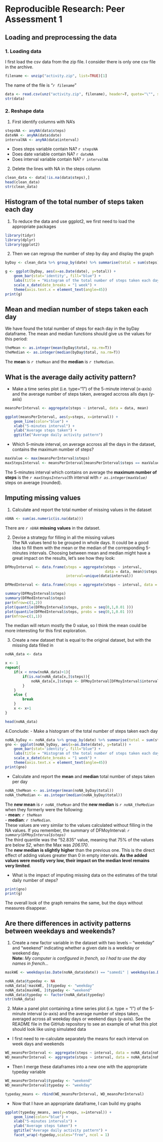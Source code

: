 # Reproducible Research: Peer Assessment 1


## Loading and preprocessing the data
### 1. Loading data
I first load the csv data from the zip file. I consider there is only one csv file in the archive.
```r
filename <- unzip("activity.zip", list=TRUE)[1]
```
The name of the file is "*`r filename`*"
```r
data <- read.csv(unz("activity.zip", filename), header=T, quote="\"", sep=",")
str(data)
```
### 2. Reshape data
1. First identify columns with NA's
```r
stepsNA <- anyNA(data$steps)
dateNA <- anyNA(data$date)
intervalNA <- anyNA(data$interval)
```
- Does steps variable contain NA? `r stepsNA`  
- Does date variable contain NA? `r dateNA`  
- Does interval variable contain NA? `r intervalNA`  

2. Delete the lines with NA in the steps column
```r
clean_data <- data[!is.na(data$steps),]
head(clean_data)
str(clean_data)
```

## Histogram of the total number of steps taken each day
1. To reduce the data and use ggplot2, we first need to load the appropriate packages
```r
library(tidyr)
library(dplyr)
library(ggplot2)
```
2. Then we can regroup the number of step by day and display the graph
```r
byDay <- clean_data %>% group_by(date) %>% summarise(total = sum(steps))

g <- ggplot(byDay, aes(x=as.Date(date), y=total)) + 
    geom_bar(stat='identity', fill="blue") + 
    labs(title = "Histogram of the total number of steps taken each day", x="date", y="Daily steps") + 
    scale_x_date(date_breaks = "1 week") +
    theme(axis.text.x = element_text(angle=45))
print(g)
```

## Mean and median number of steps taken each day
We have found the total number of steps for each day in the byDay dataframe.
The mean and median functions should give us the values for this period:
```r
theMean <- as.integer(mean(byDay$total, na.rm=T))
theMedian <- as.integer(median(byDay$total, na.rm=T))
```
The **mean** is *`r theMean`* and the **median** is *`r theMedian`*.

## What is the average daily activity pattern?
- Make a time series plot (i.e. type="1") of the 5-minute interval (x-axis) and the average number of steps taken, averaged accross alls days (y-axis)
```r
meansPerInterval <- aggregate(steps ~ interval, data = data, mean)

ggplot(meansPerInterval, aes(y=steps, x=interval)) + 
    geom_line(color="blue") +
    xlab("5-minutes interval") +
    ylab("Average steps taken") +
    ggtitle("Average daily activity pattern")
```  

- Which 5-minute interval, on average accross all the days in the dataset, contains the maximum number of steps?
```r
maxValue <- max(meansPerInterval$steps)
maxStepsInterval <- meansPerInterval[meansPerInterval$steps == maxValue,]$interval
```
The 5-minutes interval which contains on average the **maximum number of steps** is the *`r maxStepsInterval`*th interval with  *`r as.integer(maxValue)`* steps on average (rounded).

## Imputing missing values
1. Calculate and report the total number of missing values in the dataset
```r
nbNA <- sum(as.numeric(is.na(data)))
```
There are *`r nbNA`* **missing values** in the dataset.

2. Devise a strategy for filling in all the missing values  
The NA values tend to be grouped in whole days. It could be a good idea to fill them with the mean or the median of the corresponding 5-minutes intervals.
Choosing between mean and median might have a great impact on the results, let's see how they look:
```r
DFMoyInterval <- data.frame(steps = aggregate(steps ~ interval, 
                                              data = data, mean)$steps, 
                            interval=unique(data$interval))

DFMedInterval <- data.frame(steps = aggregate(steps ~ interval, data = data, median)$steps, interval=unique(data$interval))

summary(DFMoyInterval$steps)
summary(DFMedInterval$steps)
par(mfrow=c(1,2))
plot(quantile(DFMoyInterval$steps, probs = seq(0,1,0.01 )))
plot(quantile(DFMedInterval$steps, probs = seq(0,1,0.01 )))
par(mfrow=c(1,1))

```
The median will return mostly the 0 value, so I think the mean could be more interesting for this first exploration.



3. Create a new dataset that is equal to the original dataset, but with the missing data filled in
```r
noNA_data <- data

x <- 1
repeat{
    if(x < nrow(noNA_data)+1){
        if(is.na(noNA_data[x,]$steps)){
            noNA_data[x,]$steps <- DFMoyInterval[DFMoyInterval$interval == noNA_data[x,]$interval,]$steps
        }
    }
    else {
        break
    }
    x <- x+1
}

head(noNA_data)

```
4.Conclude:
- Make a histogram of the total number of steps taken each day
```r
noNA_byDay <- noNA_data %>% group_by(date) %>% summarise(total = sum(steps))
gno <- ggplot(noNA_byDay, aes(x=as.Date(date), y=total)) + 
    geom_bar(stat='identity', fill="blue") + 
    labs(title = "Histogram of the total number of steps taken each day (NA filled in)", x="date", y="Daily steps") + 
    scale_x_date(date_breaks = "1 week") +
    theme(axis.text.x = element_text(angle=45))
print(gno)
```  
- Calculate and report the **mean** and **median** total number of steps taken per day
```r
noNA_theMean <- as.integer(mean(noNA_byDay$total))
noNA_theMedian <- as.integer(median(noNA_byDay$total))
```  
The **new mean** is *`r noNA_theMean`* and the **new median** is *`r noNA_theMedian`* when they formerly were the following:  
- **mean**: *`r theMean`*  
- **median**: *`r theMedian`*.  
These values are very similar to the values calculated without filling in the NA values. If you remember, the summary of DFMoyInterval: *`r summary(DFMoyInterval$steps)`*  
The third quantile was the "52.835" value, meaning that 75% of the values are below *52*, when the Max was *206.170*.  
The **new median is slightly higher** than the previous one. This is the direct effect of adding values greater than 0 in empty intervals. **As the added values were mostly very low, their impact on the median level remains very limited**.

- What is the impact of imputing missing data on the estimates of the total daily number of steps?

```r
print(gno)
print(g)
```  
The overall look of the graph remains the same, but the days without measures disappear. 
  
## Are there differences in activity patterns between weekdays and weekends?
1. Create a new factor variable in the dataset with two levels – “weekday” and “weekend” indicating whether a given date is a weekday or weekend day.  
**Note:** *My computer is configured in french, so I had to use the day names in french...*
```r
maskWE <- weekdays(as.Date(noNA_data$date)) == "samedi" | weekdays(as.Date(noNA_data$date)) == "dimanche"

noNA_data$typeday <- NA
noNA_data[!maskWE, ]$typeday <- "weekday"
noNA_data[maskWE, ]$typeday <- "weekend"
noNA_data$typeday <- factor(noNA_data$typeday)
str(noNA_data)

```  
2. Make a panel plot containing a time series plot (i.e. type = "l") of the 5-minute interval (x-axis) and the average number of steps taken, averaged across all weekday days or weekend days (y-axis). See the README file in the GitHub repository to see an example of what this plot should look like using simulated data
- I first need to re-calculate separately the means for each interval on week days and weekends
```r
WE_meansPerInterval <- aggregate(steps ~ interval, data = noNA_data[noNA_data$typeday == "weekend",], mean)
WD_meansPerInterval <- aggregate(steps ~ interval, data = noNA_data[noNA_data$typeday == "weekday",], mean)
```  
- Then I merge these dataframes into a new one with the appropriate typeday variable
```r
WE_meansPerInterval$typeday <- "weekend"
WD_meansPerInterval$typeday <- "weekday"

typeday_means <- rbind(WE_meansPerInterval, WD_meansPerInterval)
```  
- Now that I have an appropriate dataframe, I can build my graphs
```r
ggplot(typeday_means, aes(y=steps, x=interval)) + 
    geom_line(color="blue") +
    xlab("5-minutes intervals") +
    ylab("Average steps taken") +
    ggtitle("Average daily activity pattern") +
    facet_wrap(~typeday,scales="free", ncol = 1)
```  
